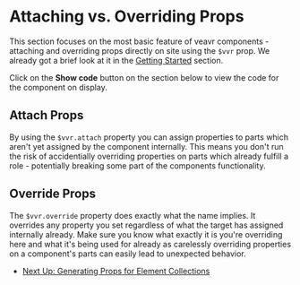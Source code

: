 

# Attaching vs. Overriding Props

This section focuses on the most basic feature of veavr components -
attaching and overriding props directly on site using the `$vvr` prop.
We already got a brief look at it in the [Getting Started](?path=/docs/react-getting-started--docs#what-can-users-do-with-this) section.

Click on the **Show code** button on the section below to view the code for the component on display.

<Canvas of={Stories.ComponentSourceStory} />

## Attach Props

By using the `$vvr.attach` property you can assign properties to parts
which aren't yet assigned by the component internally.
This means you don't run the risk of accidentially overriding properties on parts which
already fulfill a role - potentially breaking some part of the components functionality.

<Canvas of={Stories.AttachPropsStory} />

## Override Props

The `$vvr.override` property does exactly what the name implies.
It overrides any property you set regardless of what the target has assigned internally already.
Make sure you know what exactly it is you're overriding here and what it's being used for already
as carelessly overriding properties on a component's parts can easily lead to unexpected behavior.

<Canvas of={Stories.OverridePropsStory} />

- [Next Up: Generating Props for Element Collections](?path=/docs/react-generating-props-for-element-collections--docs)
